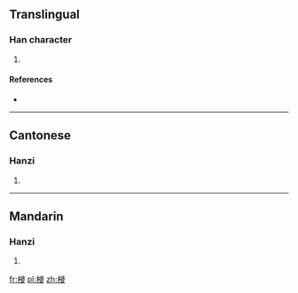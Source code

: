 ==Translingual==

===Han character===
{{Han char|rn=75|rad=木|as=07|sn=11|four=47947|canj=DSME|ids=⿰木⿳彐冖又}}

# {{defn|Han|sort=木07}}

====References====
* {{Han ref|kx=0530.150|dkj=14876|dj=0918.130|hdz=21221.070|uh=68AB|ud=26795|bh=D5B7|bd=54711}}

----

==Cantonese==

===Hanzi===
{{yue-hanzi|jyut=[[cam1]], [[caam1]]|y=cham1, chaam1}}

# {{defn|lang=yue|sort=木07}}

----

==Mandarin==

===Hanzi===
{{cmn-hanzi|pin=[[qǐn]] ([[qin3]]), [[qīn]] ([[qin1]])|wg=ch'in<sup>3</sup>, ch'in<sup>1</sup>}}

# {{defn|lang=cmn|sort=木07}}

[[fr:梫]]
[[pl:梫]]
[[zh:梫]]